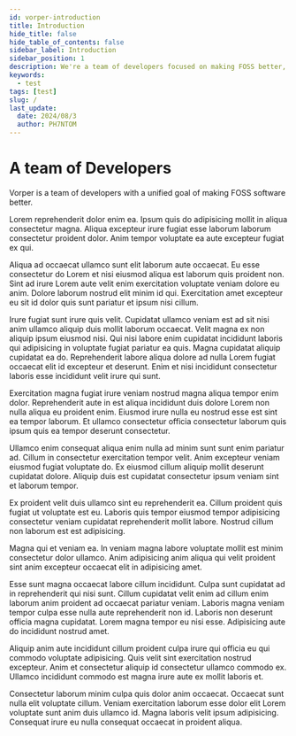 ```yaml
---
id: vorper-introduction
title: Introduction
hide_title: false
hide_table_of_contents: false
sidebar_label: Introduction
sidebar_position: 1
description: We're a team of developers focused on making FOSS better, here's what you need to know.
keywords:
  - test
tags: [test]
slug: /
last_update:
  date: 2024/08/3
  author: PH7NTOM
---
```


# A team of Developers

Vorper is a team of developers with a unified goal of making FOSS software better.

Lorem reprehenderit dolor enim ea. Ipsum quis do adipisicing mollit in aliqua consectetur magna. Aliqua excepteur irure fugiat esse laborum laborum consectetur proident dolor. Anim tempor voluptate ea aute excepteur fugiat ex qui.

Aliqua ad occaecat ullamco sunt elit laborum aute occaecat. Eu esse consectetur do Lorem et nisi eiusmod aliqua est laborum quis proident non. Sint ad irure Lorem aute velit enim exercitation voluptate veniam dolore eu anim. Dolore laborum nostrud elit minim id qui. Exercitation amet excepteur eu sit id dolor quis sunt pariatur et ipsum nisi cillum.

Irure fugiat sunt irure quis velit. Cupidatat ullamco veniam est ad sit nisi anim ullamco aliquip duis mollit laborum occaecat. Velit magna ex non aliquip ipsum eiusmod nisi. Qui nisi labore enim cupidatat incididunt laboris qui adipisicing in voluptate fugiat pariatur ea quis. Magna cupidatat aliquip cupidatat ea do. Reprehenderit labore aliqua dolore ad nulla Lorem fugiat occaecat elit id excepteur et deserunt. Enim et nisi incididunt consectetur laboris esse incididunt velit irure qui sunt.

Exercitation magna fugiat irure veniam nostrud magna aliqua tempor enim dolor. Reprehenderit aute in est aliqua incididunt duis dolore Lorem non nulla aliqua eu proident enim. Eiusmod irure nulla eu nostrud esse est sint ea tempor laborum. Et ullamco consectetur officia consectetur laborum quis ipsum quis ea tempor deserunt consectetur.

Ullamco enim consequat aliqua enim nulla ad minim sunt sunt enim pariatur ad. Cillum in consectetur exercitation tempor velit. Anim excepteur veniam eiusmod fugiat voluptate do. Ex eiusmod cillum aliquip mollit deserunt cupidatat dolore. Aliquip duis est cupidatat consectetur ipsum veniam sint et laborum tempor.

Ex proident velit duis ullamco sint eu reprehenderit ea. Cillum proident quis fugiat ut voluptate est eu. Laboris quis tempor eiusmod tempor adipisicing consectetur veniam cupidatat reprehenderit mollit labore. Nostrud cillum non laborum est est adipisicing.

Magna qui et veniam ea. In veniam magna labore voluptate mollit est minim consectetur dolor ullamco. Anim adipisicing anim aliqua qui velit proident sint anim excepteur occaecat elit in adipisicing amet.

Esse sunt magna occaecat labore cillum incididunt. Culpa sunt cupidatat ad in reprehenderit qui nisi sunt. Cillum cupidatat velit enim ad cillum enim laborum anim proident ad occaecat pariatur veniam. Laboris magna veniam tempor culpa esse nulla aute reprehenderit non id. Laboris non deserunt officia magna cupidatat. Lorem magna tempor eu nisi esse. Adipisicing aute do incididunt nostrud amet.

Aliquip anim aute incididunt cillum proident culpa irure qui officia eu qui commodo voluptate adipisicing. Quis velit sint exercitation nostrud excepteur. Anim et consectetur aliquip id consectetur ullamco commodo ex. Ullamco incididunt commodo est magna irure aute ex mollit laboris et.

Consectetur laborum minim culpa quis dolor anim occaecat. Occaecat sunt nulla elit voluptate cillum. Veniam exercitation laborum esse dolor elit Lorem voluptate sunt anim duis ullamco id. Magna laboris velit ipsum adipisicing. Consequat irure eu nulla consequat occaecat in proident aliqua.